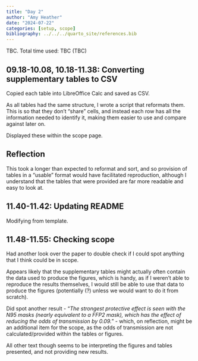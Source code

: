 ```yaml
---
title: "Day 2"
author: "Amy Heather"
date: "2024-07-22"
categories: [setup, scope]
bibliography: ../../../quarto_site/references.bib
---
```


::: {.callout-note}

TBC. Total time used: TBC (TBC)

:::

## 09.18-10.08, 10.18-11.38: Converting supplementary tables to CSV

Copied each table into LibreOffice Calc and saved as CSV.

As all tables had the same structure, I wrote a script that reformats them. This is so that they don't "share" cells, and instead each row has all the information needed to identify it, making them easier to use and compare against later on.

Displayed these within the scope page.

::: {.callout-tip}
## Reflection

This took a longer than expected to reformat and sort, and so provision of tables in a "usable" format would have facilitated reproduction, although I understand that the tables that were provided are far more readable and easy to look at.
:::

## 11.40-11.42: Updating README

Modifying from template.

## 11.48-11.55: Checking scope

Had another look over the paper to double check if I could spot anything that I think could be in scope.

Appears likely that the supplementary tables might actually often contain the data used to produce the figures, which is handy, as if I weren't able to reproduce the results themselves, I would still be able to use that data to produce the figures (potentially (?) unless we would want to do it from scratch).

Did spot another result - "*The strongest protective effect is seen with the N95 masks (nearly equivalent to a FFP2 mask), which has the effect of reducing the odds of transmission by 0.09.*" - which, on reflection, might be an additional item for the scope, as the odds of transmission are not calculated/provided within the tables or figures.

All other text though seems to be interpreting the figures and tables presented, and not providing new results.